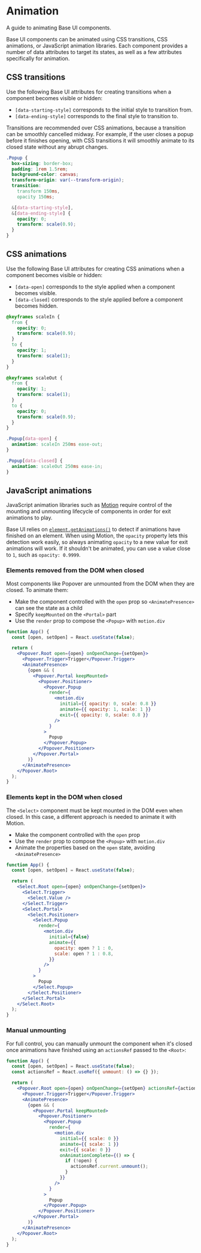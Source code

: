 # Animation

<Subtitle>A guide to animating Base UI components.</Subtitle>
<Meta name="description" content="A guide to animating Base UI components." />

Base UI components can be animated using CSS transitions, CSS animations, or JavaScript animation libraries. Each component provides a number of data attributes to target its states, as well as a few attributes specifically for animation.

## CSS transitions

Use the following Base UI attributes for creating transitions when a component becomes visible or hidden:

- `[data-starting-style]` corresponds to the initial style to transition from.
- `[data-ending-style]` corresponds to the final style to transition to.

Transitions are recommended over CSS animations, because a transition can be smoothly cancelled midway.
For example, if the user closes a popup before it finishes opening, with CSS transitions it will smoothly animate to its closed state without any abrupt changes.

```css title="popover.css" {10-14}
.Popup {
  box-sizing: border-box;
  padding: 1rem 1.5rem;
  background-color: canvas;
  transform-origin: var(--transform-origin);
  transition:
    transform 150ms,
    opacity 150ms;

  &[data-starting-style],
  &[data-ending-style] {
    opacity: 0;
    transform: scale(0.9);
  }
}
```

## CSS animations

Use the following Base UI attributes for creating CSS animations when a component becomes visible or hidden:

- `[data-open]` corresponds to the style applied when a component becomes visible.
- `[data-closed]` corresponds to the style applied before a component becomes hidden.

```css title="popover.css"
@keyframes scaleIn {
  from {
    opacity: 0;
    transform: scale(0.9);
  }
  to {
    opacity: 1;
    transform: scale(1);
  }
}

@keyframes scaleOut {
  from {
    opacity: 1;
    transform: scale(1);
  }
  to {
    opacity: 0;
    transform: scale(0.9);
  }
}

.Popup[data-open] {
  animation: scaleIn 250ms ease-out;
}

.Popup[data-closed] {
  animation: scaleOut 250ms ease-in;
}
```

## JavaScript animations

JavaScript animation libraries such as [Motion](https://motion.dev) require control of the mounting and unmounting lifecycle of components in order for exit animations to play.

Base UI relies on [`element.getAnimations()`](https://developer.mozilla.org/en-US/docs/Web/API/Element/getAnimations) to detect if animations have finished on an element.
When using Motion, the `opacity` property lets this detection work easily, so always animating `opacity` to a new value for exit animations will work.
If it shouldn't be animated, you can use a value close to `1`, such as `opacity: 0.9999`.

### Elements removed from the DOM when closed

Most components like Popover are unmounted from the DOM when they are closed. To animate them:

- Make the component controlled with the `open` prop so `<AnimatePresence>` can see the state as a child
- Specify `keepMounted` on the `<Portal>` part
- Use the `render` prop to compose the `<Popup>` with `motion.div`

```jsx title="animated-popover.tsx" {12-18} "keepMounted"
function App() {
  const [open, setOpen] = React.useState(false);

  return (
    <Popover.Root open={open} onOpenChange={setOpen}>
      <Popover.Trigger>Trigger</Popover.Trigger>
      <AnimatePresence>
        {open && (
          <Popover.Portal keepMounted>
            <Popover.Positioner>
              <Popover.Popup
                render={
                  <motion.div
                    initial={{ opacity: 0, scale: 0.8 }}
                    animate={{ opacity: 1, scale: 1 }}
                    exit={{ opacity: 0, scale: 0.8 }}
                  />
                }
              >
                Popup
              </Popover.Popup>
            </Popover.Positioner>
          </Popover.Portal>
        )}
      </AnimatePresence>
    </Popover.Root>
  );
}
```

### Elements kept in the DOM when closed

The `<Select>` component must be kept mounted in the DOM even when closed. In this case, a
different approach is needed to animate it with Motion.

- Make the component controlled with the `open` prop
- Use the `render` prop to compose the `<Popup>` with `motion.div`
- Animate the properties based on the `open` state, avoiding `<AnimatePresence>`

```jsx title="animated-select.tsx" {12-20}
function App() {
  const [open, setOpen] = React.useState(false);

  return (
    <Select.Root open={open} onOpenChange={setOpen}>
      <Select.Trigger>
        <Select.Value />
      </Select.Trigger>
      <Select.Portal>
        <Select.Positioner>
          <Select.Popup
            render={
              <motion.div
                initial={false}
                animate={{
                  opacity: open ? 1 : 0,
                  scale: open ? 1 : 0.8,
                }}
              />
            }
          >
            Popup
          </Select.Popup>
        </Select.Positioner>
      </Select.Portal>
    </Select.Root>
  );
}
```

### Manual unmounting

For full control, you can manually unmount the component when it's closed once animations have finished using an `actionsRef` passed to the `<Root>`:

```jsx title="manual-unmount.tsx" "actionsRef"
function App() {
  const [open, setOpen] = React.useState(false);
  const actionsRef = React.useRef({ unmount: () => {} });

  return (
    <Popover.Root open={open} onOpenChange={setOpen} actionsRef={actionsRef}>
      <Popover.Trigger>Trigger</Popover.Trigger>
      <AnimatePresence>
        {open && (
          <Popover.Portal keepMounted>
            <Popover.Positioner>
              <Popover.Popup
                render={
                  <motion.div
                    initial={{ scale: 0 }}
                    animate={{ scale: 1 }}
                    exit={{ scale: 0 }}
                    onAnimationComplete={() => {
                      if (!open) {
                        actionsRef.current.unmount();
                      }
                    }}
                  />
                }
              >
                Popup
              </Popover.Popup>
            </Popover.Positioner>
          </Popover.Portal>
        )}
      </AnimatePresence>
    </Popover.Root>
  );
}
```
